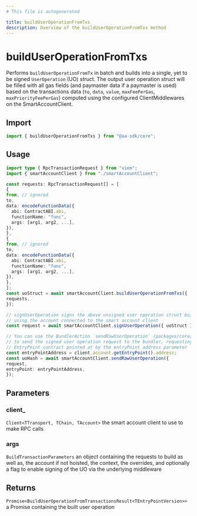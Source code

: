 ```yaml
---
# This file is autogenerated

title: buildUserOperationFromTxs
description: Overview of the buildUserOperationFromTxs method
---
```


# buildUserOperationFromTxs

Performs `buildUserOperationFromTx` in batch and builds into a single,
yet to be signed `UserOperation` (UO) struct. The output user operation struct
will be filled with all gas fields (and paymaster data if a paymaster is used)
based on the transactions data (`to`, `data`, `value`, `maxFeePerGas`,
`maxPriorityFeePerGas`) computed using the configured ClientMiddlewares on the SmartAccountClient.

## Import

```ts
import { buildUserOperationFromTxs } from "@aa-sdk/core";
```

## Usage

```ts
import type { RpcTransactionRequest } from "viem";
import { smartAccountClient } from "./smartAccountClient";

const requests: RpcTransactionRequest[] = [
{
from, // ignored
to,
data: encodeFunctionData({
  abi: ContractABI.abi,
  functionName: "func",
  args: [arg1, arg2, ...],
}),
},
{
from, // ignored
to,
data: encodeFunctionData({
  abi: ContractABI.abi,
  functionName: "func",
  args: [arg1, arg2, ...],
}),
},
];
const uoStruct = await smartAccountClient.buildUserOperationFromTxs({
requests,
});

// signUserOperation signs the above unsigned user operation struct built
// using the account connected to the smart account client
const request = await smartAccountClient.signUserOperation({ uoStruct });

// You can use the BundlerAction `sendRawUserOperation` (packages/core/src/actions/bundler/sendRawUserOperation.ts)
// to send the signed user operation request to the bundler, requesting the bundler to send the signed uo to the
// EntryPoint contract pointed at by the entryPoint address parameter
const entryPointAddress = client.account.getEntryPoint().address;
const uoHash = await smartAccountClient.sendRawUserOperation({
request,
entryPoint: entryPointAddress,
});
```

## Parameters

### client\_

`Client<TTransport, TChain, TAccount>`
the smart account client to use to make RPC calls

### args

`BuildTransactionParameters`
an object containing the requests to build as well as, the account if not hoisted, the context, the overrides, and optionally a flag to enable signing of the UO via the underlying middleware

## Returns

`Promise<BuildUserOperationFromTransactionsResult<TEntryPointVersion>>`
a Promise containing the built user operation
